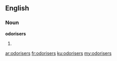 ==English==
===Noun===
'''odorisers'''

#{{plural of|[[odoriser]]}}

[[ar:odorisers]]
[[fr:odorisers]]
[[ku:odorisers]]
[[my:odorisers]]